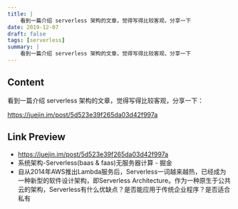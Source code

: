 ```yaml
---
title: |
    看到一篇介绍 serverless 架构的文章，觉得写得比较客观，分享一下
date: 2019-12-07
draft: false
tags: [serverless]
summary: |
    看到一篇介绍 serverless 架构的文章，觉得写得比较客观，分享一下
---
```


## Content

看到一篇介绍 serverless 架构的文章，觉得写得比较客观，分享一下：

https://juejin.im/post/5d523e39f265da03d42f997a

## Link Preview

- https://juejin.im/post/5d523e39f265da03d42f997a
- 系统架构-Serverless(baas & faas)无服务器计算 - 掘金
- 自从2014年AWS推出Lambda服务后，Serverless一词越来越热，已经成为一种新型的软件设计架构，即Serverless Architecture。作为一种原生于公共云的架构，Serverless有什么优缺点？是否能应用于传统企业程序？是否适合私有
